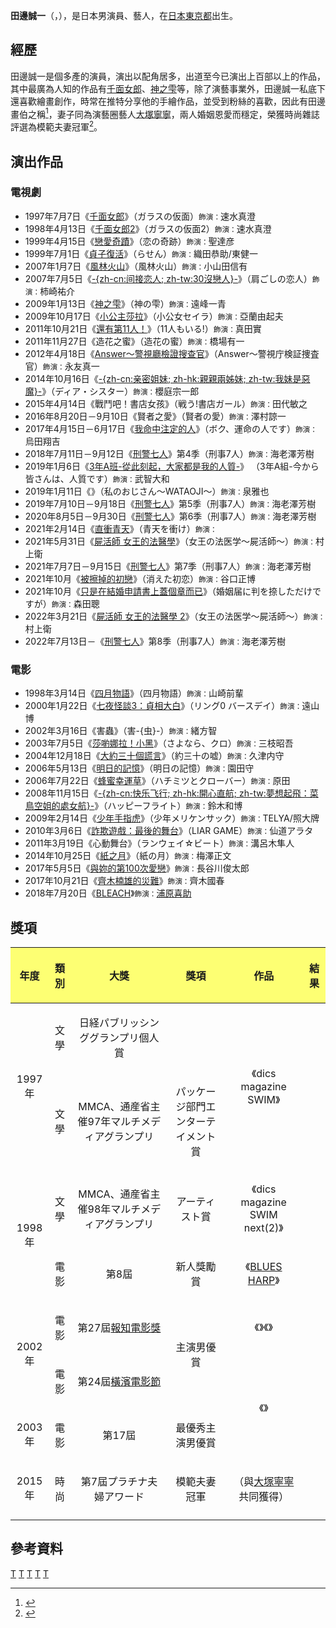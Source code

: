 
{{noteTA
|G1=Movie
|G2=JP Show
}}
{{藝人
| 姓名     = 田邊誠一
| 類型     = 男演員
| 圖片     =
| 圖片尺寸 = 
| 圖片簡介 = 
| 外文名 =
| 羅馬拼音 =
| 暱稱     =
| 國籍     = {{JPN}}
| 出生日期 = {{birth_date_and_age|1969|4|3}}
| 出生地點 ={{JPN}}[[東京都|東京都]]
| 職業 = [[演員|演員]]
| 語言     = [[日語|日語]]
| 教育程度 =
| 配偶     = [[大塚寧寧|大塚寧寧]]
| 活躍年代 = 1987年至今
| 出道作   =
| 經紀公司 =
| 網站     =
| imdb     =
| 電影     =
}}
'''田邊誠一'''（{{lang-ja|田辺誠一}}，{{bd|1969年|4月3日|}}），是日本男演員、藝人，在[[日本|日本]][[東京都|東京都]]出生。

== 經歷 ==
田邊誠一是個多產的演員，演出以配角居多，出道至今已演出上百部以上的作品，其中最廣為人知的作品有[[千面女郎_(電視劇)|千面女郎]]、[[神之雫|神之雫]]等，除了演藝事業外，田邊誠一私底下還喜歡繪畫創作，時常在推特分享他的手繪作品，並受到粉絲的喜歡，因此有田邊畫伯之稱<ref>{{Cite news |title=自創LINE貼圖竄紅 田邊誠一賣萌狗捲2628萬 |newspaper=蘋果日報 |publisher= |url=http://ent.appledaily.com.tw/enews/article/entertainment/20150306/36420938/ |accessdate=2015-03-06 |archive-date=2015-03-10 |archive-url=https://web.archive.org/web/20150310074107/http://ent.appledaily.com.tw/enews/article/entertainment/20150306/36420938/ |dead-url=no }}</ref>，妻子同為演藝圈藝人[[大塚寧寧|大塚寧寧]]，兩人婚姻恩愛而穩定，榮獲時尚雜誌評選為模範夫妻冠軍<ref>{{Cite news |title=結縭13年超恩愛 明星夫妻獲獎認證 |newspaper=自由時報 |publisher= |url=http://ent.ltn.com.tw/news/breakingnews/1502045 |accessdate=2015-11-09 |archive-date=2015-11-28 |archive-url=https://web.archive.org/web/20151128051349/http://ent.ltn.com.tw/news/breakingnews/1502045 |dead-url=no }}</ref>。

== 演出作品 ==
=== 電視劇 ===
* 1997年7月7日《[[千面女郎_(電視劇)|千面女郎]]》（ガラスの仮面）<small>飾演：</small>速水真澄
* 1998年4月13日《[[千面女郎_(電視劇)|千面女郎2]]》（ガラスの仮面2）<small>飾演：</small>速水真澄
* 1999年4月15日《[[戀愛奇蹟|戀愛奇蹟]]》（恋の奇跡）<small>飾演：</small>聖達彦
* 1999年7月1日《[[貞子復活|貞子復活]]》（らせん）<small>飾演：</small>織田恭助/東健一
* 2007年1月7日《[[風林火山|風林火山]]》（風林火山）<small>飾演：</small>小山田信有
* 2007年7月5日《[[30沒戀人|-{zh-cn:间接恋人; zh-tw:30沒戀人}-]]》（肩ごしの恋人）<small>飾演：</small>柿崎祐介
* 2009年1月13日《[[神之雫|神之雫]]》（神の雫）<small>飾演：</small>遠峰一青
* 2009年10月17日《[[小公主莎拉_(電視劇)|小公主莎拉]]》（小公女セイラ）<small>飾演：</small>亞蘭由起夫
* 2011年10月21日《[[還有第11人！|還有第11人！]]》（11人もいる!）<small>飾演：</small>真田實
* 2011年11月27日《造花之蜜》（造花の蜜）<small>飾演：</small>橋場有一
* 2012年4月18日《[[Answer～警視廳檢證搜查官|Answer～警視廳檢證搜查官]]》（Answer～警視庁検証捜査官）<small>飾演：</small>永友真一
* 2014年10月16日《[[我妹是惡魔|-{zh-cn:亲密姐妹; zh-hk:親親兩姊妹; zh-tw:我妹是惡魔}-]]》（ディア・シスター）<small>飾演：</small>櫻庭宗一郎
* 2015年4月14日《戰鬥吧！書店女孩》（戦う!書店ガール）<small>飾演：</small>田代敏之
* 2016年8月20日－9月10日《賢者之愛》（賢者の愛）<small>飾演：</small>澤村諒一
* 2017年4月15日－6月17日《[[我命中注定的人|我命中注定的人]]》（ボク、運命の人です）<small>飾演：</small>烏田翔吉
* 2018年7月11日－9月12日《[[刑警七人|刑警七人]]》第4季（刑事7人）<small>飾演：</small>海老澤芳樹
* 2019年1月6日《[[3年A班-從此刻起，大家都是我的人質-|3年A班-從此刻起，大家都是我的人質-]]》 （3年A組-今から皆さんは、人質です）<small>飾演：</small>武智大和
* 2019年1月11日《{{link-ja|我的妖精大叔|私のおじさん～WATAOJI～}}》（私のおじさん～WATAOJI～）<small>飾演：</small>泉雅也
* 2019年7月10日－9月18日《[[刑警七人|刑警七人]]》第5季（刑事7人）<small>飾演：</small>海老澤芳樹
* 2020年8月5日－9月30日《[[刑警七人|刑警七人]]》第6季（刑事7人）<small>飾演：</small>海老澤芳樹
* 2021年2月14日《[[直衝青天|直衝青天]]》（青天を衝け）<small>飾演：</small>{{tsl|ja|尾高惇忠 (実業家)|尾高新五郎／惇忠}}
* 2021年5月31日《[[屍活師_女王的法醫學#電視劇（2021年）|屍活師 女王的法醫學]]》（女王の法医学～屍活師～）<small>飾演：</small>村上衛
* 2021年7月7日－9月15日《[[刑警七人|刑警七人]]》第7季（刑事7人）<small>飾演：</small>海老澤芳樹
* 2021年10月《[[被擦掉的初戀#電視劇|被擦掉的初戀]]》（消えた初恋）<small>飾演：</small>谷口正博
* 2021年10月《[[只是在結婚申請書上蓋個章而已#電視劇|只是在結婚申請書上蓋個章而已]]》（婚姻届に判を捺しただけですが）<small>飾演：</small>森田聰
* 2022年3月21日《[[屍活師_女王的法醫學#電視劇（2021年）|屍活師 女王的法醫學 2]]》（女王の法医学～屍活師～）<small>飾演：</small>村上衛
* 2022年7月13日－《[[刑警七人|刑警七人]]》第8季（刑事7人）<small>飾演：</small>海老澤芳樹

=== 電影 ===
* 1998年3月14日《[[四月物語|四月物語]]》（四月物語）<small>飾演：</small>山崎前輩
* 2000年1月22日《[[午夜凶鈴|七夜怪談3：貞相大白]]》（リング0 バースデイ）<small>飾演：</small>遠山博
* 2002年3月16日《害蟲》（害-{虫}-）<small>飾演：</small>緒方智
* 2003年7月5日《[[莎喲娜拉！小黑|莎喲娜拉！小黑]]》（さよなら、クロ）<small>飾演：</small>三枝昭吾
* 2004年12月18日《[[大約三十個謊言|大約三十個謊言]]》（約三十の嘘）<small>飾演：</small>久津内守
* 2006年5月13日《[[明日的記憶#電影|明日的記憶]]》（明日の記憶）<small>飾演：</small>園田守
* 2006年7月22日《[[蜂蜜與四葉草#日本電影|蜂蜜幸運草]]》（ハチミツとクローバー）<small>飾演：</small>原田
* 2008年11月15日《[[開心直航|-{zh-cn:快乐飞行; zh-hk:開心直航; zh-tw:夢想起飛：菜鳥空姐的處女航}-]]》（ハッピーフライト）<small>飾演：</small>鈴木和博
* 2009年2月14日《[[少年手指虎|少年手指虎]]》（少年メリケンサック）<small>飾演：</small>TELYA/照大牌
* 2010年3月6日《[[詐欺遊戲_(日本電視劇)#電影|詐欺遊戲：最後的舞台]]》（LIAR GAME）<small>飾演：</small>仙道アラタ
* 2011年3月19日《心動舞台》（ランウェイ☆ビート）<small>飾演：</small>溝呂木隼人
* 2014年10月25日《[[紙之月#電影|紙之月]]》（紙の月）<small>飾演：</small>梅澤正文
* 2017年5月5日《[[與妳的第100次愛戀|與妳的第100次愛戀]]》<small>飾演：</small>長谷川俊太郎
* 2017年10月21日《[[齊木楠雄的災難_(2017年電影)|齊木楠雄的災難]]》<small>飾演：</small>齊木國春
* 2018年7月20日《[[BLEACH_(電影)|BLEACH]]》<small>飾演：</small>[[浦原喜助|浦原喜助]]

==獎項==
{| class="wikitable" style="text-align:center;"
!style="background-color: #FDFF73" | 年度
!style="background-color: #FDFF73" | 類別
!style="background-color: #FDFF73" | 大獎
!style="background-color: #FDFF73" | 獎項
!style="background-color: #FDFF73" | 作品
!style="background-color: #FDFF73" | 結果
|-
| align="center" rowspan=2 | 1997年
| align="center" | 文學
| align="center" | 日経パブリッシンググランプリ個人賞
| {{NA}}
| align="center" rowspan=2 | 《dics magazine SWIM》
| {{won}}
|-
| align="center" | 文學
| align="center" | MMCA、通産省主催97年マルチメディアグランプリ
| align="center" | パッケージ部門エンターテイメント賞
| {{won}}
|-
| align="center" rowspan=2 | 1998年
| align="center" | 文學
| align="center" | MMCA、通産省主催98年マルチメディアグランプリ
| align="center" | アーティスト賞
| align="center" | 《dics magazine SWIM next(2)》
| {{won}}
|-
| align="center" | 電影
| align="center" | 第8屆{{link-ja|日本電影專業大獎|日本映画プロフェッショナル大賞}}
| align="center" | 新人獎勵賞
| align="center" | 《[[BLUES_HARP|BLUES HARP]]》
| {{won}}
|-
| align="center" rowspan=2 | 2002年
| align="center" | 電影
| align="center" | 第27屆[[報知電影獎|報知電影獎]]
| align="center" rowspan=2 | 主演男優賞
| align="center" | 《{{link-ja|三心兩性|ハッシュ!}}》《{{link-ja|害蟲|害虫 (映画)}}》
| {{won}}
|-
| align="center" | 電影
| align="center" | 第24屆[[橫濱電影節|橫濱電影節]]
| align="center" rowspan=2 | 《{{link-ja|三心兩性|ハッシュ!}}》
| {{won}}
|-
| align="center" | 2003年
| align="center" | 電影
| align="center" | 第17屆{{link-ja|高崎電影節|高崎映画祭}}
| align="center" | 最優秀主演男優賞
| {{won}}
|-
| align="center" | 2015年
| align="center" | 時尚
| align="center" | 第7屆プラチナ夫婦アワード
| align="center" | 模範夫妻冠軍
| align="center" | （與[[大塚寧寧|大塚寧寧]]共同獲得）
| {{won}}
|-
|}

==參考資料==
{{reflist}}
{{報知電影獎最佳男主角}}
{{橫濱電影節最佳男主角}}

[[Category:報知電影獎最佳男主角得主|T]]
[[Category:橫濱電影節最佳男主角得主|T]]
[[Category:日本電視演員|T]]
[[Category:日本電影演員|T]]
[[Category:贴图作者|T]]